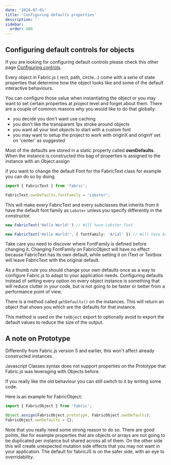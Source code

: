 ```yaml
---
date: '2024-07-01'
title: 'Configuring defaults properties'
description: ''
sidebar:
  order: 400
---
```



## Configuring default controls for objects

If you are looking for configuring default controls please check this other page [Configuring controls](/docs/configuring-controls/).

Every object in Fabric.js ( rect, path, circle...) come with a serie of state properties that determine how the object looks like and some of the default interactive behaviours.

You can configure those value when instantiating the object or you may want to set certain properties at project level and forget about them.
There are a couple of common reasons why you would like to do that globally:
- you decide you don't want use caching
- you don't like the transparent 1px stroke around objects
- you want all your text objects to start with a custom font
- you may want to setup the project to work with originX and originY set on 'center' as suggested

Most of the defaults are stored in a static property called <strong>ownDefaults</strong>.
When the instance is constructed this bag of properties is assigned to the instance with an Object.assign

if you want to change the default Font for the FabricText class for example you can do so by doing

```ts
import { FabricText } from 'fabric';

FabricText.ownDefaults.fontFamily = 'Lobster';
```

This will make every FabricText and every subclasses that inherits from it have the default font family as `Lobster` unless you specify differently in the constructor.

```ts
new FabricText('Hello World!') // Will have Lobster font

new FabricText('Hello World!', { fontFamily: 'Arial' }) // Will have Arial font
```

Take care you need to discover where FontFamily is defined before changing it.
Changing FontFamily on FabricObject will have no effect because FabricText has its own default, while setting it on IText or Textbox will leave FabricText with the original default.

As a thumb rule you should change your own defaults once as a way to configure Fabric.js to adapt to your application needs.
Configuring defaults instead of setting every option on every object instance is something that will reduce clutter in your code, but is not going to be faster or better from a performance point of view.

There is a method called `getDefaults()` on the instances.
This will return an object that shows you which are the defaults for that instance.

This method is used on the `toObject` export to optionally avoid to export the default values to reduce the size of the output.

## A note on Prototype

Differently from Fabric.js version 5 and earlier, this won't affect already constructed instances.

Javascript Classes syntax does not support properties on the Prototype that Fabric.js was leveraging with Objects before.

If you really like the old behaviour you can still switch to it by writing some code.

Here is an example for FabricObject:

```ts
import { FabricObject } from 'fabric';

Object.assign(FabricObject.prototype, FabricObject.ownDefaults);
FabricObject.ownDefaults = {};
```

Note that you really need some strong reason to do so.
There are good points, like for example properties that are objects or arrays are not going to be duplicated per instance but shared across all of them.
On the other side this will create unexpected mutation side effects that you may not want in your application.
The default for fabricJS is on the safer side, with an eye to overridability.